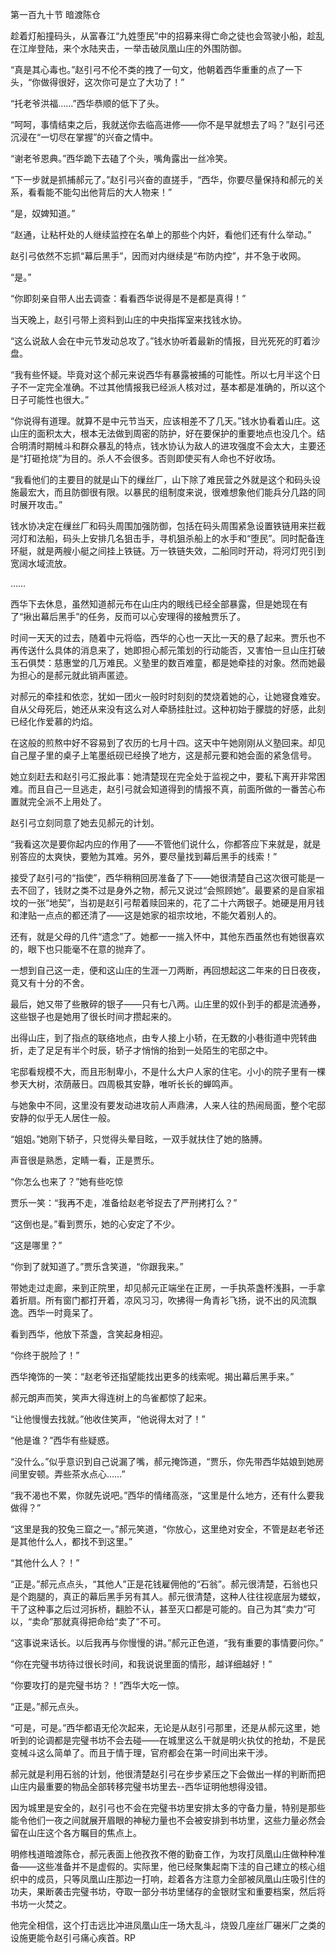 

第一百九十节 暗渡陈仓

趁着灯船撞码头，从富春江“九姓堕民”中的招募来得亡命之徒也会驾驶小船，趁乱在江岸登陆，来个水陆夹击，一举击破凤凰山庄的外围防御。

“真是其心毒也。”赵引弓不伦不类的拽了一句文，他朝着西华重重的点了一下头，“你做得很好，这次你可是立了大功了！”

“托老爷洪福……”西华恭顺的低下了头。

“呵呵，事情结束之后，我就送你去临高进修――你不是早就想去了吗？”赵引弓还沉浸在“一切尽在掌握”的兴奋之情中。

“谢老爷恩典。”西华跪下去磕了个头，嘴角露出一丝冷笑。

“下一步就是抓捕郝元了。”赵引弓兴奋的直搓手，“西华，你要尽量保持和郝元的关系，看看能不能勾出他背后的大人物来！”

“是，奴婢知道。”

“赵通，让粘杆处的人继续监控在名单上的那些个内奸，看他们还有什么举动。”

赵引弓依然不忘抓“幕后黑手”，因而对内继续是“布防内控”，并不急于收网。

“是。”

“你即刻亲自带人出去调查：看看西华说得是不是都是真得！”

当天晚上，赵引弓带上资料到山庄的中央指挥室来找钱水协。

“这么说敌人会在中元节发动总攻了。”钱水协听着最新的情报，目光死死的盯着沙盘。

“我有些怀疑。毕竟对这个郝元来说西华有暴露被捕的可能性。所以七月半这个日子不一定完全准确。不过其他情报我已经派人核对过，基本都是准确的，所以这个日子可能性也很大。”

“你说得有道理。就算不是中元节当天，应该相差不了几天。”钱水协看着山庄。这山庄的面积太大，根本无法做到周密的防护，好在要保护的重要地点也没几个。结合明清时期械斗和群众暴乱的特点，钱水协认为敌人的进攻强度不会太大，主要还是“打砸抢烧”为目的。杀人不会很多。否则即使买有人命也不好收场。

“我看他们的主要目的就是山下的缫丝厂，山下除了难民营之外就是这个和码头设施最宏大，而且防御很有限。以暴民的组制度来说，很难想象他们能兵分几路的同时展开攻击。”

钱水协决定在缫丝厂和码头周围加强防御，包括在码头周围紧急设置铁链用来拦截河灯和法船，码头上安排几名狙击手，寻机狙杀船上的水手和“堕民”。同时配备连环艇，就是两艘小艇之间挂上铁链。万一铁链失效，二船同时开动，将河灯兜引到宽阔水域流放。

……

西华下去休息，虽然知道郝元布在山庄内的眼线已经全部暴露，但是她现在有了“揪出幕后黑手”的任务，反而可以心安理得的接触贾乐了。

时间一天天的过去，随着中元将临，西华的心也一天比一天的悬了起来。贾乐也不再传送什么具体的消息来了，她即担心郝元策划的行动能否，又害怕一旦山庄打破玉石俱焚：慈惠堂的几万难民。义塾里的数百难童，都是她牵挂的对象。然而她最为担心的是郝元就此销声匿迹。

对郝元的牵挂和依恋，犹如一团火一般时时刻刻的焚烧着她的心，让她寝食难安。自从父母死后，她还从来没有这么对人牵肠挂肚过。这种初始于朦胧的好感，此刻已经化作爱慕的灼焰。

在这般的煎熬中好不容易到了农历的七月十四。这天中午她刚刚从义塾回来。却见自己屋子里的桌子上笔墨纸砚已经换了地方，这是郝元要和她会面的紧急信号。

她立刻赶去和赵引弓汇报此事：她清楚现在完全处于监视之中，要私下离开非常困难。而且自己一旦逃走，赵引弓就会知道得到的情报不真，前面所做的一番苦心布置就完全派不上用处了。

赵引弓立刻同意了她去见郝元的计划。

“我看这次是要你起内应的作用了――不管他们说什么，你都答应下来就是，就是别答应的太爽快，要勉为其难。另外，要尽量找到幕后黑手的线索！”

接受了赵引弓的“指使”，西华稍稍回房准备了下――她很清楚自己这次很可能是一去不回了，钱财之类不过是身外之物，郝元又说过“会照顾她”。最要紧的是自家祖坟的一张“地契”，当初是赵引弓帮着赎回来的，花了二十六两银子。她硬是用月钱和津贴一点点的都还清了――这是她家的祖宗坟地，不能欠着别人的。

还有，就是父母的几件“遗念”了。她都一一揣入怀中，其他东西虽然也有她很喜欢的，眼下也只能毫不在意的抛弃了。

一想到自己这一走，便和这山庄的生涯一刀两断，再回想起这二年来的日日夜夜，竟又有十分的不舍。

最后，她又带了些散碎的银子――只有七八两。山庄里的奴仆到手的都是流通券，这些银子也是她用了很长时间才攒起来的。

出得山庄，到了指点的联络地点，由专人接上小轿，在无数的小巷街道中兜转曲折，走了足足有半个时辰，轿子才悄悄的抬到一处陌生的宅邸之中。

宅邸看规模不大，而且形制卑小，不是什么大户人家的住宅。小小的院子里有一棵参天大树，浓荫蔽日。四周极其安静，唯听长长的蝉鸣声。

与她象中不同，这里没有要发动进攻前人声鼎沸，人来人往的热闹局面，整个宅邸安静的似乎无人居住一般。

“姐姐。”她刚下轿子，只觉得头晕目眩，一双手就扶住了她的胳膊。

声音很是熟悉，定睛一看，正是贾乐。

“你怎么也来了？”她有些吃惊

贾乐一笑：“我再不走，准备给赵老爷捉去了严刑拷打么？”

“这倒也是。”看到贾乐，她的心安定了不少。

“这是哪里？”

“你到了就知道了。”贾乐含笑道，“你跟我来。”

带她走过走廊，来到正院里，却见郝元正端坐在正房，一手执茶盏杯浅斟，一手拿着折扇。所有窗门都打开着，凉风习习，吹拂得一角青衫飞扬，说不出的风流飘逸。西华一时竟呆了。

看到西华，他放下茶盏，含笑起身相迎。

“你终于脱险了！”

西华掩饰的一笑：“赵老爷还指望能找出更多的线索呢。揭出幕后黑手来。”

郝元朗声而笑，笑声大得连树上的鸟雀都惊了起来。

“让他慢慢去找就。”他收住笑声，“他说得太对了！”

“他是谁？”西华有些疑惑。

“没什么。”似乎意识到自己说漏了嘴，郝元掩饰道，“贾乐，你先带西华姑娘到她房间里安顿。弄些茶水点心……”

“我不渴也不累，你就先说吧。”西华的情绪高涨，“这里是什么地方，还有什么要我做得？”

“这里是我的狡兔三窟之一。”郝元笑道，“你放心，这里绝对安全，不管是赵老爷还是其他什么人，都找不到这里。”

“其他什么人？！”

“正是。”郝元点点头，“其他人”正是花钱雇佣他的“石翁”。郝元很清楚，石翁也只是个跑腿的，真正的幕后黑手另有其人。郝元很清楚，这种人往往视底层为蝼蚁，干了这种事之后过河拆桥，翻脸不认，甚至灭口都是可能的。自己为其“卖力”可以，“卖命”那就真得把命给“卖了”不可。

“这事说来话长。以后我再与你慢慢的讲。”郝元正色道，“我有重要的事情要问你。”

“你在完璧书坊待过很长时间，和我说说里面的情形，越详细越好！”

“你要攻打的是完璧书坊？！”西华大吃一惊。

“正是。”郝元点头。

“可是，可是。”西华都语无伦次起来，无论是从赵引弓那里，还是从郝元这里，她听到的论调都是完璧书坊不会去碰――在城里这么干就是明火执仗的抢劫，不是民变械斗这么简单了。而且于情于理，官府都会在第一时间出来干涉。

郝元就是利用石翁的计划，他很清楚赵引弓在步步紧压之下会做出一样的判断而把山庄内最重要的物品全部转移完璧书坊里去--西华证明他想得没错。

因为城里是安全的，赵引弓也不会在完璧书坊里安排太多的守备力量，特别是那些能令他们一夜之间就展开眉眼的神秘力量也不会被安排到书坊里，这些力量必然会留在山庄这个各方瞩目的焦点上。

明修栈道暗渡陈仓，郝元表面上他孜孜不倦的勤奋工作，为攻打凤凰山庄做种种准备――这些准备并不是虚假的。实际里，他已经聚集起南下洼的自己建立的核心组织中的成员，只等凤凰山庄那边一打响，趁着各方注意力全部被凤凰山庄吸引住的功夫，果断袭击完璧书坊，夺取一部分书坊里储存的金银财宝和重要档案，然后将书坊一火焚之。

他完全相信，这个打击远比冲进凤凰山庄一场大乱斗，烧毁几座丝厂碾米厂之类的设施更能令赵引弓痛心疾首。RP

